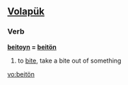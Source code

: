 ==[[Volapük]]==

===Verb===
'''[[beitoyn]] = [[beitön]]''' 

# to [[bite]], take a bite out of something

[[vo:beitön]]